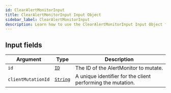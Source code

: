 ```yaml
---
id: ClearAlertMonitorInput
title: ClearAlertMonitorInput Input Object
sidebar_label: ClearAlertMonitorInput
description: Learn how to use the ClearAlertMonitorInput Input Object for Builder's API.
---
```


## Input fields

| Argument           | Type                                     | Description                                                 |
| ------------------ | ---------------------------------------- | ----------------------------------------------------------- |
| `id`               | [`ID`](/self-managed/composer/builder/api/schema/scalar/ID.mdx)         | The ID of the AlertMonitor to mutate.                       |
| `clientMutationId` | [`String`](/self-managed/composer/builder/api/schema/scalar/String.mdx) | A unique identifier for the client performing the mutation. |
